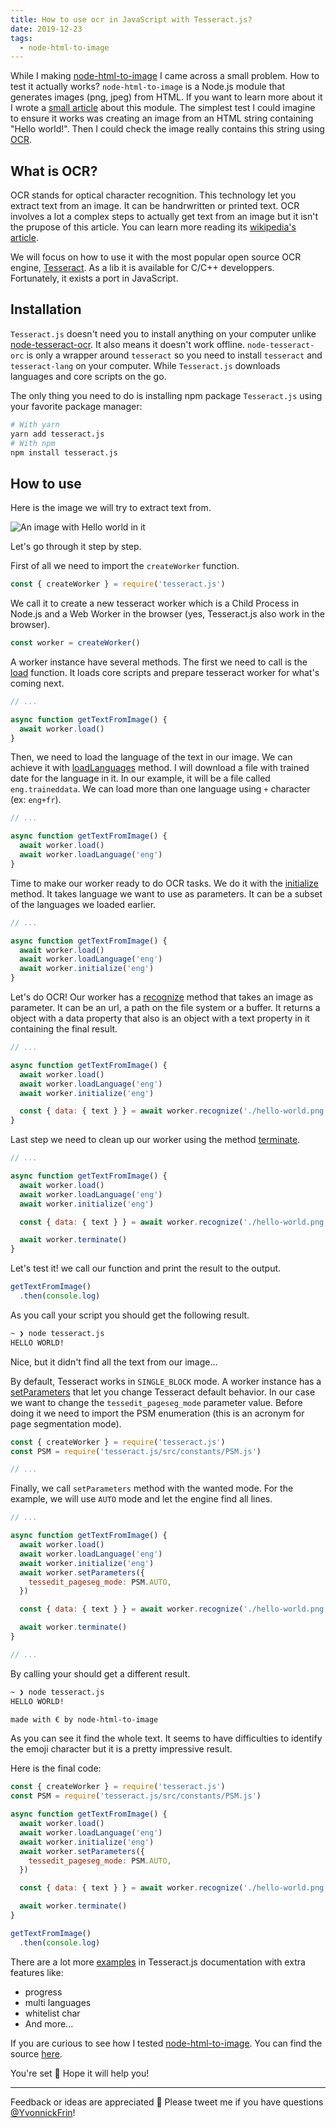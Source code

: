 ```yaml
---
title: How to use ocr in JavaScript with Tesseract.js?
date: 2019-12-23
tags:
  - node-html-to-image
---
```


While I making [node-html-to-image](https://github.com/frinyvonnick/node-html-to-image) I came across a small problem. How to test it actually works? `node-html-to-image` is a Node.js module that generates images (png, jpeg) from HTML. If you want to learn more about it I wrote a [small article](/node-html-to-image) about this module. The simplest test I could imagine to ensure it works was creating an image from an HTML string containing "Hello world!". Then I could check the image really contains this string using [OCR](https://en.wikipedia.org/wiki/Optical_character_recognition).

## What is OCR?

OCR stands for optical character recognition. This technology let you extract text from an image. It can be handrwritten or printed text. OCR involves a lot a complex steps to actually get text from an image but it isn't the prupose of this article. You can learn more reading its [wikipedia's article](https://en.wikipedia.org/wiki/Optical_character_recognition).

We will focus on how to use it with the most popular open source OCR engine, [Tesseract](https://github.com/tesseract-ocr/tesseract). As a lib it is available for C/C++ developpers. Fortunately, it exists a port in JavaScript.

## Installation

`Tesseract.js` doesn't need you to install anything on your computer unlike [node-tesseract-ocr](https://github.com/zapolnoch/node-tesseract-ocr). It also means it doesn't work offline. `node-tesseract-orc` is only a wrapper around `tesseract` so you need to install `tesseract` and `tesseract-lang` on your computer. While `Tesseract.js` downloads languages and core scripts on the go.

The only thing you need to do is installing npm package `Tesseract.js` using your favorite package manager:

```sh
# With yarn
yarn add tesseract.js
# With npm
npm install tesseract.js
```

## How to use

Here is the image we will try to extract text from.

![An image with Hello world in it](/images/hello-world.png)

Let's go through it step by step.

First of all we need to import the `createWorker` function.

```js
const { createWorker } = require('tesseract.js')
```

We call it to create a new tesseract worker which is a Child Process in Node.js and a Web Worker in the browser (yes, Tesseract.js also work in the browser).  

```js
const worker = createWorker()
```

A worker instance have several methods. The first we need to call is the [load](https://github.com/naptha/tesseract.js/blob/master/docs/api.md#workerloadjobid-promise) function. It loads core scripts and prepare tesseract worker for what's coming next.

```js
// ...

async function getTextFromImage() {
  await worker.load()
}
```

Then, we need to load the language of the text in our image. We can achieve it with [loadLanguages](https://github.com/naptha/tesseract.js/blob/master/docs/api.md#workerloadlanguagelangs-jobid-promise) method. I will download a file with trained date for the language in it. In our example, it will be a file called `eng.traineddata`. We can load more than one language using `+` character (ex: `eng+fr`).

```js
// ...

async function getTextFromImage() {
  await worker.load()
  await worker.loadLanguage('eng')
}
```

Time to make our worker ready to do OCR tasks. We do it with the [initialize](https://github.com/naptha/tesseract.js/blob/master/docs/api.md#workerinitializelangs-oem-jobid-promise) method. It takes language we want to use as parameters. It can be a subset of the languages we loaded earlier.

```js
// ...

async function getTextFromImage() {
  await worker.load()
  await worker.loadLanguage('eng')
  await worker.initialize('eng')
}
```

Let's do OCR! Our worker has a [recognize](https://github.com/naptha/tesseract.js/blob/master/docs/api.md#workerrecognizeimage-options-jobid-promise) method that takes an image as parameter. It can be an url, a path on the file system or a buffer. It returns a object with a data property that also is an object with a text property in it containing the final result.

```js
// ...

async function getTextFromImage() {
  await worker.load()
  await worker.loadLanguage('eng')
  await worker.initialize('eng')

  const { data: { text } } = await worker.recognize('./hello-world.png');
}
```

Last step we need to clean up our worker using the method [terminate](https://github.com/naptha/tesseract.js/blob/master/docs/api.md#workerterminatejobid-promise).

```js
// ...

async function getTextFromImage() {
  await worker.load()
  await worker.loadLanguage('eng')
  await worker.initialize('eng')

  const { data: { text } } = await worker.recognize('./hello-world.png');

  await worker.terminate()
}
```

Let's test it! we call our function and print the result to the output.

```js
getTextFromImage()
  .then(console.log)
```

As you call your script you should get the following result.

```sh
~ ❯ node tesseract.js                                                                                                                                                   ⏎
HELLO WORLD!
```

Nice, but it didn't find all the text from our image... 

By default, Tesseract works in `SINGLE_BLOCK` mode. A worker instance has a [setParameters](https://github.com/naptha/tesseract.js/blob/master/docs/api.md#workersetparametersparams-jobid-promise) that let you change Tesseract default behavior. In our case we want to change the `tessedit_pageseg_mode` parameter value. Before doing it we need to import the PSM enumeration (this is an acronym for page segmentation mode).

```js
const { createWorker } = require('tesseract.js')
const PSM = require('tesseract.js/src/constants/PSM.js')

// ...
```

Finally, we call `setParameters` method with the wanted mode. For the example, we will use `AUTO` mode and let the engine find all lines.

```js
// ...

async function getTextFromImage() {
  await worker.load()
  await worker.loadLanguage('eng')
  await worker.initialize('eng')
  await worker.setParameters({
    tessedit_pageseg_mode: PSM.AUTO,
  })

  const { data: { text } } = await worker.recognize('./hello-world.png');

  await worker.terminate()
}

// ...
```

By calling your should get a different result.

```sh
~ ❯ node tesseract.js                                                                                                                                                   ⏎
HELLO WORLD!

made with € by node-html-to-image
```

As you can see it find the whole text. It seems to have difficulties to identify the emoji character but it is a pretty impressive result.

Here is the final code:

```js
const { createWorker } = require('tesseract.js')
const PSM = require('tesseract.js/src/constants/PSM.js')

async function getTextFromImage() {
  await worker.load()
  await worker.loadLanguage('eng')
  await worker.initialize('eng')
  await worker.setParameters({
    tessedit_pageseg_mode: PSM.AUTO,
  })

  const { data: { text } } = await worker.recognize('./hello-world.png');

  await worker.terminate()
}

getTextFromImage()
  .then(console.log)
```

There are a lot more [examples](https://github.com/naptha/tesseract.js/blob/master/docs/examples.md) in Tesseract.js documentation with extra features like:

- progress
- multi languages
- whitelist char
- And more...

If you are curious to see how I tested [node-html-to-image](https://github.com/frinyvonnick/node-html-to-image). You can find the source [here](https://github.com/frinyvonnick/node-html-to-image/blob/master/src/index.spec.js).


You're set 🙌 Hope it will help you!

<hr/>

Feedback or ideas are appreciated 🙏 Please tweet me if you have questions [@YvonnickFrin](https://twitter.com/YvonnickFrin)!

